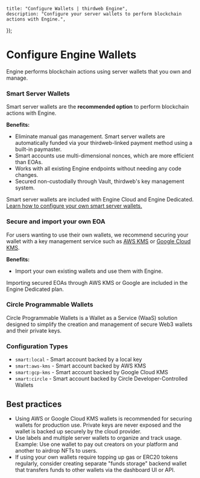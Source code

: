 
	title: "Configure Wallets | thirdweb Engine",
	description: "Configure your server wallets to perform blockchain actions with Engine.",
});

# Configure Engine Wallets

Engine performs blockchain actions using server wallets that you own and manage.

### Smart Server Wallets

Smart server wallets are the **recommended option** to perform blockchain actions with Engine.

**Benefits:**
- Eliminate manual gas management. Smart server wallets are automatically funded via your thirdweb-linked payment method using a built-in paymaster.
- Smart accounts use multi-dimensional nonces, which are more efficient than EOAs.
- Works with all existing Engine endpoints without needing any code changes.
- Secured non-custodially through Vault, thirdweb's key management system. 

Smart server wallets are included with Engine Cloud and Engine Dedicated. [Learn how to configure your own smart server wallets.](/engine/v2/configure-wallets/server-wallets)

### Secure and import your own EOA

For users wanting to use their own wallets, we recommend securing your wallet with a key management service such as [AWS KMS](/engine/v2/configure-wallets/aws-kms) or [Google Cloud KMS](/engine/v2/configure-wallets/gcp-kms).

**Benefits:**
- Import your own existing wallets and use them with Engine.

Importing secured EOAs through AWS KMS or Google are included in the Engine Dedicated plan. 
### Circle Programmable Wallets

Circle Programmable Wallets is a Wallet as a Service (WaaS) solution designed to simplify the creation and management of secure Web3 wallets and their private keys. 

### Configuration Types

- `smart:local` - Smart account backed by a local key
- `smart:aws-kms` - Smart account backed by AWS KMS
- `smart:gcp-kms` - Smart account backed by Google Cloud KMS
- `smart:circle` - Smart account backed by Circle Developer-Controlled Wallets

## Best practices

- Using AWS or Google Cloud KMS wallets is recommended for securing wallets for production use. Private keys are never exposed and the wallet is backed up securely by the cloud provider.
- Use labels and multiple server wallets to organize and track usage. Example: Use one wallet to pay out creators on your platform and another to airdrop NFTs to users.
- If using your own wallets require topping up gas or ERC20 tokens regularly, consider creating separate "funds storage" backend wallet that transfers funds to other wallets via the dashboard UI or API.